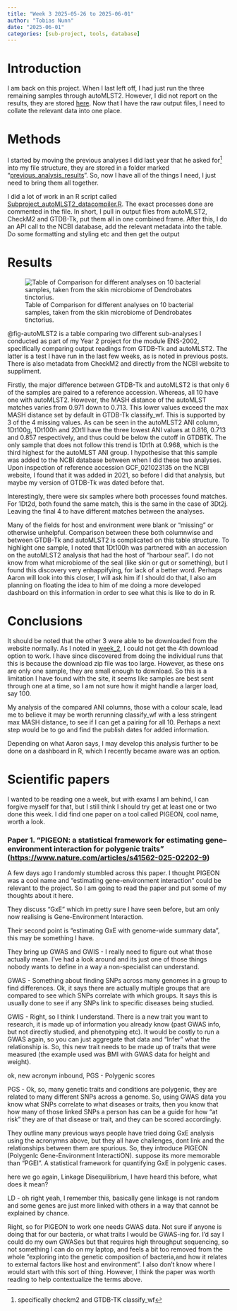 ```yaml
---
title: "Week 3 2025-05-26 to 2025-06-01"
author: "Tobias Nunn"
date: "2025-06-01"
categories: [sub-project, tools, database]
---
```


# Introduction {#seq-week3}

I am back on this project. When I last left off, I had just run the three remaining samples through autoMLST2. However, I did not report on the results, they are stored [here](https://github.com/tobiasnunn/undergrad_dissertation/tree/5a74a1c11e0376315430c296ecf388beb4322ffb/03_outputs/autoMLST2_subproject). Now that I have the raw output files, I need to collate the relevant data into one place.

# Methods

I started by moving the previous analyses I did last year that he asked for[^1] into my file structure, they are stored in a folder marked "[previous_analysis_results](https://github.com/tobiasnunn/undergrad_dissertation/tree/5a74a1c11e0376315430c296ecf388beb4322ffb/01_inputs/previous_analysis_results)". So, now I have all of the things I need, I just need to bring them all together.

[^1]: specifically checkm2 and GTDB-TK classify_wf

I did a lot of work in an R script called [Subproject_autoMLST2_datacompiler.R](https://github.com/tobiasnunn/undergrad_dissertation/blob/87fa559763299e24c335c04d56d05b4ebd5200e2/00_scripts/R_scripts/Subproject_autoMLST2_datacompiler.R). The exact processes done are commented in the file. In short, I pull in output files from autoMLST2, CheckM2 and GTDB-Tk, put them all in one combined frame. After this, I do an API call to the NCBI database, add the relevant metadata into the table. Do some formatting and styling etc and then get the output

# Results

![Table of Comparison for different analyses on 10 bacterial samples, taken from the skin microbiome of Dendrobates tinctorius.](images/frog_flextable.png){#fig-autoMLST2}

@fig-autoMLST2 is a table comparing two different sub-analyses I conducted as part of my Year 2 project for the module ENS-2002, specifically comparing output readings from GTDB-Tk and autoMLST2. The latter is a test I have run in the last few weeks, as is noted in previous posts. There is also metadata from CheckM2 and directly from the NCBI website to suppliment.

Firstly, the major difference between GTDB-Tk and autoMLST2 is that only 6 of the samples are paired to a reference accession. Whereas, all 10 have one with autoMLST2. However, the MASH distance of the autoMLST matches varies from 0.971 down to 0.713. This lower values exceed the max MASH distance set by default in GTDB-Tk classify_wf. This is supported by 3 of the 4 missing values. As can be seen in the autoMLST2 ANI column, 1Dt100g, 1Dt100h and 2Dt1l have the three lowest ANI values at 0.816, 0.713 and 0.857 respectively, and thus could be below the cutoff in GTDBTK. The only sample that does not follow this trend is 1Dt1h at 0.968, which is the third highest for the autoMLST ANI group. I hypothesise that this sample was added to the NCBI database between when I did these two analyses. Upon inspection of reference accession GCF_021023135 on the NCBI website, I found that it was added in 2021, so before I did that analysis, but maybe my version of GTDB-Tk was dated before that.

Interestingly, there were six samples where both processes found matches. For 1Dt2d, both found the same match, this is the same in the case of 3Dt2j. Leaving the final 4 to have different matches between the analyses.

Many of the fields for host and environment were blank or "missing" or otherwise unhelpful. Comparison between these both columnwise and between GTDB-Tk and autoMLST2 is complicated on this table structure. To highlight one sample, I noted that 1Dt100h was partnered with an accession on the autoMLST2 analysis that had the host of "harbour seal". I do not know from what microbiome of the seal (like skin or gut or something), but I found this discovery very enhappifying, for lack of a better word. Perhaps Aaron will look into this closer, I will ask him if I should do that, I also am planning on floating the idea to him of me doing a more developed dashboard on this information in order to see what this is like to do in R.

# Conclusions

It should be noted that the other 3 were able to be downloaded from the website normally. As I noted in [week_2](week_2.qmd#sec-week2), I could not get the 4th download option to work. I have since discovered from doing the individual runs that this is because the download zip file was too large. However, as these ons are only one sample, they are small enough to download. So this is a limitation I have found with the site, it seems like samples are best sent through one at a time, so I am not sure how it might handle a larger load, say 100.

My analysis of the compared ANI columns, those with a colour scale, lead me to believe it may be worth rerunning classify_wf with a less stringent max MASH distance, to see if I can get a pairing for all 10. Perhaps a next step would be to go and find the publish dates for added information.

Depending on what Aaron says, I may develop this analysis further to be done on a dashboard in R, which I recently became aware was an option.

# Scientific papers

I wanted to be reading one a week, but with exams I am behind, I can forgive myself for that, but I still think I should try get at least one or two done this week. I did find one paper on a tool called PIGEON, cool name, worth a look.

### Paper 1. "PIGEON: a statistical framework for estimating gene–environment interaction for polygenic traits" (<https://www.nature.com/articles/s41562-025-02202-9>)

A few days ago I randomly stumbled across this paper. I thought PIGEON was a cool name and "estimating gene-environment interaction" could be relevant to the project. So I am going to read the paper and put some of my thoughts about it here.

They discuss "GxE" which im pretty sure I have seen before, but am only now realising is Gene-Environment Interaction.

Their second point is "estimating GxE with genome-wide summary data", this may be something I have.

They bring up GWAS and GWIS - I really need to figure out what those actually mean. I've had a look around and its just one of those things nobody wants to define in a way a non-specialist can understand.

GWAS - Something about finding SNPs across many genomes in a group to find differences. Ok, it says there are actually multiple groups that are compared to see which SNPs correlate with which groups. It says this is usually done to see if any SNPs link to specific diseases being studied.

GWIS - Right, so I think I understand. There is a new trait you want to research, it is made up of information you already know (past GWAS info, but not directly studied, and phenotyping etc). It would be costly to run a GWAS again, so you can just aggregate that data and "Infer" what the relationship is. So, this new trait needs to be made up of traits that were measured (the example used was BMI with GWAS data for height and weight).

ok, new acronym inbound, PGS - Polygenic scores

PGS - Ok, so, many genetic traits and conditions are polygenic, they are related to many different SNPs across a genome. So, using GWAS data you know what SNPs correlate to what diseases or traits, then you know that how many of those linked SNPs a person has can be a guide for how "at risk" they are of that disease or trait, and they can be scored accordingly.

They outline many previous ways people have tried doing GxE analysis using the acronymns above, but they all have challenges, dont link and the relationships between them are spurious. So, they introduce PIGEON (PolygenIc Gene-Environment InteractiON). suppose its more memorable than "PGEI". A statistical framework for quantifying GxE in polygenic cases.

here we go again, Linkage Disequilibrium, I have heard this before, what does it mean?

LD - oh right yeah, I remember this, basically gene linkage is not random and some genes are just more linked with others in a way that cannot be explained by chance.

Right, so for PIGEON to work one needs GWAS data. Not sure if anyone is doing that for our bacteria, or what traits I would be GWAS-ing for. I'd say I could do my own GWASes but that requires high throughput sequencing, so not something I can do on my laptop, and feels a bit too removed from the whole "exploring into the genetic composition of bacteria,and how it relates to external factors like host and environment". I also don't know where I would start with this sort of thing. However, I think the paper was worth reading to help contextualize the terms above.
